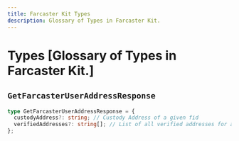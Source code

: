 ```yaml
---
title: Farcaster Kit Types
description: Glossary of Types in Farcaster Kit.
---
```


# Types [Glossary of Types in Farcaster Kit.]

## `GetFarcasterUserAddressResponse`

```ts
type GetFarcasterUserAddressResponse = {
  custodyAddress?: string; // Custody Address of a given fid
  verifiedAddresses?: string[]; // List of all verified addresses for a given fid
};
```
